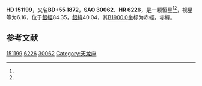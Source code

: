 {{Starbox begin
| name = HD 151199
}}
{{Starbox observe
| epoch = [[J2000.0|J2000.0]]
| constell = {{星座名待查}}<ref name=SIMBAD>{{cite web
 | url=http://simbad.u-strasbg.fr/simbad/sim-id?Ident=HR+6226
 | title=Pulsating variable Star
 | publisher=Centre de Données astronomiques de Strasbourg
 | work=SIMBAD
 | accessdate=2012-07-13
 | archive-date=2016-03-16
 | archive-url=https://web.archive.org/web/20160316200509/http://simbad.u-strasbg.fr/simbad/sim-id?Ident=HR+6226
 | dead-url=no
 }}</ref><ref name=DATA>{{cite web
 | url=http://vizier.u-strasbg.fr/viz-bin/VizieR-5?-out.add=.&-source=5050&-corr=PK=HR&-out.max=9999&HR=6226
 | title=VizieR Detailed Page
 | accessdate=2012-07-13
 | archive-date=2016-03-05
 | archive-url=https://web.archive.org/web/20160305045848/http://vizier.u-strasbg.fr/viz-bin/VizieR-5?-out.add=.&-source=5050&-corr=PK=HR&-out.max=9999&HR=6226
 | dead-url=no
 }}</ref>
| 星官 = 
| ra = {{RA|16|42|58.4}}<ref name=SIMBAD /><ref name=DATA />
| dec = {{DEC|+55|41|25}}<ref name=SIMBAD /><ref name=DATA />
| appmag_v = 6.16<ref name=SIMBAD /><ref name=DATA />
}}
{{Starbox character
| class = A2VpSr<ref name=SIMBAD /><ref name=DATA />
| b-v = 0.07<ref name=SIMBAD /><ref name=DATA />
| u-b = 0.11<ref name=SIMBAD /><ref name=DATA />
| r-i = <ref name=SIMBAD /><ref name=DATA />
| variable = 
}}
{{Starbox astrometry
| radial_v = 0.11
| prop_mo_ra = -45
| parallax = 
| p_error = 
}}
{{Starbox catalog
| names =BD+55 1872，[[SAO星表|SAO]] 30062，[[HD星表|HD]] 151199，[[HR星表|HR]] 6226}}
{{Starbox reference |Simbad=HR+6226}}
{{Starbox end}}

'''HD 151199'''，又名'''BD+55 1872'''，'''SAO 30062'''、'''HR 6226'''，是一颗恒星<ref name=SIMBAD /><ref name=DATA />，视星等为6.16，位于[[銀道座標系|銀經]]84.35，[[銀道座標系|銀緯]]40.04，其[[B1900.0|B1900.0]]坐标为赤經{{RA|16|40|55.7}}，赤緯{{DEC|+55|40.04|26}}。

== 参考文献 ==
{{reflist}}

{{star-stub}}

[[Category:HD和HDE天體|151199]]
[[Category:HR天體|6226]]
[[Category:SAO天體|30062]]
[[Category:天龙座|Category:天龙座]]